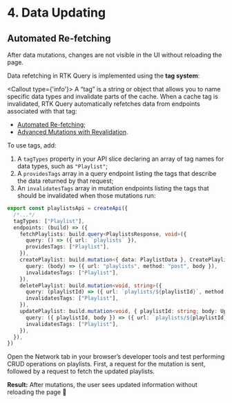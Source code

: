 
# 4. Data Updating

## Automated Re-fetching

After data mutations, changes are not visible in the UI without reloading the page.

Data refetching in RTK Query is implemented using the **tag system**:

<Callout type={'info'}>
  A “tag” is a string or object that allows you to name specific data types and invalidate parts of the cache. When a
  cache tag is invalidated, RTK Query automatically refetches data from endpoints associated with that tag:

- [Automated Re-fetching](https://redux-toolkit.js.org/rtk-query/usage/automated-refetching);
- [Advanced Mutations with
  Revalidation](https://redux-toolkit.js.org/rtk-query/usage/mutations#advanced-mutations-with-revalidation).

</Callout>

To use tags, add:

1. A `tagTypes` property in your API slice declaring an array of tag names for data types, such as `"Playlist"`;
2. A `providesTags` array in a query endpoint listing the tags that describe the data returned by that request;
3. An `invalidatesTags` array in mutation endpoints listing the tags that should be invalidated when those mutations run:

```ts filename="playlistsApi.ts" {3, 7, 11, 15, 19}
export const playlistsApi = createApi({
  /*...*/
  tagTypes: ["Playlist"],
  endpoints: (build) => ({
    fetchPlaylists: build.query<PlaylistsResponse, void>({
      query: () => ({ url: `playlists` }),
      providesTags: ["Playlist"],
    }),
    createPlaylist: build.mutation<{ data: PlaylistData }, CreatePlaylistArgs>({
      query: (body) => ({ url: "playlists", method: "post", body }),
      invalidatesTags: ["Playlist"],
    }),
    deletePlaylist: build.mutation<void, string>({
      query: (playlistId) => ({ url: `playlists/${playlistId}`, method: "delete" }),
      invalidatesTags: ["Playlist"],
    }),
    updatePlaylist: build.mutation<void, { playlistId: string; body: UpdatePlaylistArgs }>({
      query: ({ playlistId, body }) => ({ url: `playlists/${playlistId}`, method: "put", body }),
      invalidatesTags: ["Playlist"],
    }),
  }),
})
```

Open the Network tab in your browser’s developer tools and test performing CRUD operations on playlists. First, a request for the mutation is sent, followed by a request to fetch the updated playlists.

**Result:** After mutations, the user sees updated information without reloading the page 🚀
